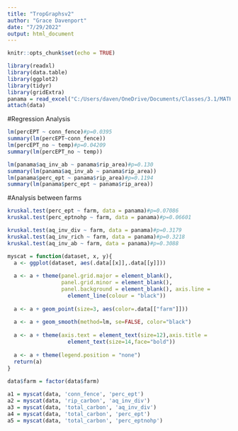 ---
title: "TropGraphsv2"
author: "Grace Davenport"
date: "7/29/2022"
output: html_document
---

```{r setup, include=FALSE}
knitr::opts_chunk$set(echo = TRUE)
```

```{r}
library(readxl)
library(data.table)
library(ggplot2)
library(tidyr)
library(gridExtra)
panama = read_excel("C:/Users/daven/OneDrive/Documents/Classes/3.1/MATHBIO/TropEco.xlsx", sheet = "datasheet")
attach(data)
```

#Regression Analysis
```{r}
lm(percEPT ~ conn_fence)#p=0.0395
summary(lm(percEPT~conn_fence))
lm(percEPT_no ~ temp)#p=0.04209
summary(lm(percEPT_no ~ temp))

lm(panama$aq_inv_ab ~ panama$rip_area)#p=0.130
summary(lm(panama$aq_inv_ab ~ panama$rip_area))
lm(panama$perc_ept ~ panama$rip_area)#p=0.1194
summary(lm(panama$perc_ept ~ panama$rip_area))
```

#Analysis between farms
```{r}
kruskal.test(perc_ept ~ farm, data = panama)#p=0.07086
kruskal.test(perc_eptnohp ~ farm, data = panama)#p=0.06601

kruskal.test(aq_inv_div ~ farm, data = panama)#p=0.3179
kruskal.test(aq_inv_rich ~ farm, data = panama)#p=0.3218
kruskal.test(aq_inv_ab ~ farm, data = panama)#p=0.3088

```

```{r}
myscat = function(dataset, x, y){
  a <- ggplot(dataset, aes(.data[[x]],.data[[y]])) 
  
  a <- a + theme(panel.grid.major = element_blank(), 
                 panel.grid.minor = element_blank(),
                 panel.background = element_blank(), axis.line =
                   element_line(colour = "black"))
  
  a <- a + geom_point(size=3, aes(color=.data[["farm"]]))
  
  a <- a + geom_smooth(method=lm, se=FALSE, color="black")
  
  a <- a + theme(axis.text = element_text(size=12),axis.title = 
                   element_text(size=14,face="bold"))
  
  a <- a + theme(legend.position = "none")
  return(a)
}
  
data$farm = factor(data$farm)

a1 = myscat(data, 'conn_fence', 'perc_ept')
a2 = myscat(data, 'rip_carbon', 'aq_inv_div')
a3 = myscat(data, 'total_carbon', 'aq_inv_div')
a4 = myscat(data, 'total_carbon', 'perc_ept')
a5 = myscat(data, 'total_carbon', 'perc_eptnohp')


```



